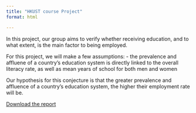 ```yaml
---
title: "HKUST course Project"
format: html

---
```


In this project, our group aims to verify whether receiving education, and to what extent, is the main factor to being employed.

For this project, we will make a few assumptions:
- the prevalence and affluene of a country's education system is directly linked to the overall literacy rate, as well as mean years of school for both men and women

Our hypothesis for this conjecture is that the greater prevalence and affluence of a country's education system, the higher their employment rate will be.



[Download the report](https://github.com/AlfredCheung2121/Project/blob/main/FYP%20Final%20Report.pdf)